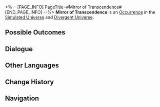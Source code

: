 <%-- [PAGE_INFO]
PageTitle=#Mirror of Transcendence#
[END_PAGE_INFO] --%>
{{Stub}}
{{Simulated Universe Event Infobox
|id            = 19501-2
|title         = 
|image         = Occurrence Default.png
|domains_su    = Unknown
|domains_swarm = Unknown
|domains_gng   = Unknown
|domains_du    = Unknown
|domains_und   = Unknown
|requirements  = 
|prev          = 
|next          = 
|characters    = 
|factions      = 
|order         = 051
|order_du      = 062
}}
'''Mirror of Transcendence''' is an [[Divergent Universe/Occurrence|Occurrence]] in the [[Simulated Universe]] and [[Divergent Universe]].

==Possible Outcomes==
{{Possible Outcomes
|choice_1 = Light the third candle.

|choice_1_1 = Silently recite what you want.

|chance_1_1_1 = 10%

|chance_1_1_2 = 20%

|chance_1_1_3 = 5%

|chance_1_1_4 = 15%

|choice_1_2 = Make a wish to get her out of the mirror.
|result_1_2 = Fight the curse of captivity 1 time.

|choice_2 = Leave.
|result_2 = You don't want to make a wish.
}}
<!--
==Gameplay Notes==
* 
-->
==Dialogue==
{{Dialogue Start}}
:{{tx}}
{{Dialogue End}}

==Other Languages==
{{Other Languages
|en   = Mirror of Transcendence
|zhs  = 超验之镜
|zht  = 超驗之鏡
|ja   = {{Rubi|超越|ちょうえつ}}の{{Rubi|鏡|かがみ}}
|ko   = 초월의 거울
|es   = Espejo de la Trascendencia
|fr   = Miroir de la transcendance
|ru   = Трансцендентальное зеркало
|th   = กระจกแจ้งประจักษ์
|vi   = Gương Siêu Việt
|de   = Spiegel der Transzendenz
|id   = Cermin Transenden
|pt   = Espelho da Transcendência
}}

==Change History==
{{Change History|null}}

==Navigation==
{{Occurrence Navbox}}